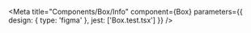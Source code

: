 
<Meta
  title="Components/Box/Info"
  component={Box}
  parameters={{
    design: {
      type: 'figma'
    },
    jest: ['Box.test.tsx']
  }}
/>

<Story name='Docs'>
  <Unstyled>
    <Stories />
  </Unstyled>
</Story>
